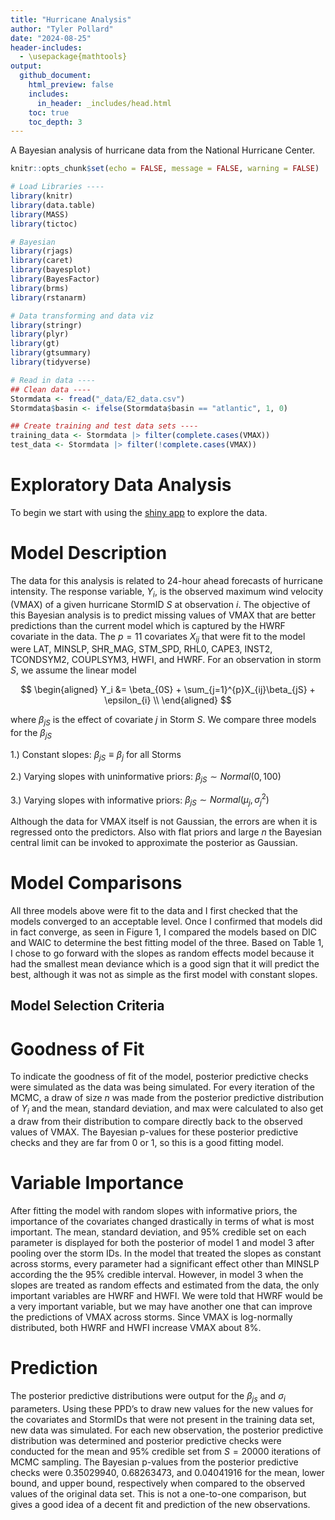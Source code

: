 ```yaml
---
title: "Hurricane Analysis"
author: "Tyler Pollard"
date: "2024-08-25"
header-includes:
  - \usepackage{mathtools}
output:  
  github_document:
    html_preview: false
    includes: 
      in_header: _includes/head.html
    toc: true
    toc_depth: 3
---
```


A Bayesian analysis of hurricane data from the National Hurricane Center.

```r
knitr::opts_chunk$set(echo = FALSE, message = FALSE, warning = FALSE)
```

```r
# Load Libraries ----
library(knitr)
library(data.table)
library(MASS)
library(tictoc)

# Bayesian
library(rjags)
library(caret)
library(bayesplot)
library(BayesFactor)
library(brms)
library(rstanarm)

# Data transforming and data viz
library(stringr)
library(plyr)
library(gt)
library(gtsummary)
library(tidyverse)
```

```r
# Read in data ----
## Clean data ----
Stormdata <- fread("_data/E2_data.csv")
Stormdata$basin <- ifelse(Stormdata$basin == "atlantic", 1, 0)

## Create training and test data sets ----
training_data <- Stormdata |> filter(complete.cases(VMAX))
test_data <- Stormdata |> filter(!complete.cases(VMAX))
```

# Exploratory Data Analysis

To begin we start with using the [shiny app](https://tylerpollard410.shinyapps.io/Hurricane_EDA/) to explore the data.

# Model Description

The data for this analysis is related to 24-hour ahead forecasts of hurricane intensity. The response variable, $Y_i$, is the observed maximum wind velocity (VMAX) of a given hurricane StormID $S$ at observation $i$. The objective of this Bayesian analysis is to predict missing values of VMAX that are better predictions than the current model which is captured by the HWRF covariate in the data. The $p = 11$ covariates $X_{ij}$ that were fit to the model were LAT, MINSLP, SHR_MAG, STM_SPD, RHL0, CAPE3, INST2, TCONDSYM2, COUPLSYM3, HWFI, and HWRF. For an observation in storm $S$, we assume the linear model

$$
\begin{aligned}
Y_i &= \beta_{0S} + \sum_{j=1}^{p}X_{ij}\beta_{jS} + \epsilon_{i} \\
\end{aligned}
$$

where $\beta_{jS}$ is the effect of covariate $j$ in Storm $S$. We compare three models for the $\beta_{jS}$

  1.) Constant slopes: $\beta_{jS} \equiv \beta_j$ for all Storms
  
  2.) Varying slopes with uninformative priors: $\beta_{jS} \sim Normal(0, 100)$
  
  3.) Varying slopes with informative priors: $\beta_{jS} \sim Normal(\mu_j, \sigma_j^2)$
  
Although the data for VMAX itself is not Gaussian, the errors are when it is regressed onto the predictors. Also with flat priors and large $n$ the Bayesian central limit can be invoked to approximate the posterior as Gaussian.

# Model Comparisons

All three models above were fit to the data and I first checked that the models converged to an acceptable level. Once I confirmed that models did in fact converge, as seen in Figure 1, I compared the models based on DIC and WAIC to determine the best fitting model of the three. Based on Table 1, I chose to go forward with the slopes as random effects model because it had the smallest mean deviance which is a good sign that it will predict the best, although it was not as simple as the first model with constant slopes.

## Model Selection Criteria

# Goodness of Fit

To indicate the goodness of fit of the model, posterior predictive checks were simulated as the data was being simulated. For every iteration of the MCMC, a draw of size $n$ was made from the posterior predictive distribution of $Y_i$ and the mean, standard deviation, and max were calculated to also get a draw from their distribution to compare directly back to the observed values of VMAX. The Bayesian p-values for these posterior predictive checks and they are far from 0 or 1, so this is a good fitting model.

# Variable Importance

After fitting the model with random slopes with informative priors, the importance of the covariates changed drastically in terms of what is most important. The mean, standard deviation, and 95% credible set on each parameter is displayed for both the posterior of model 1 and model 3 after pooling over the storm IDs. In the model that treated the slopes as constant across storms, every parameter had a significant effect other than MINSLP according the the 95\% credible interval. However, in model 3 when the slopes are treated as random effects and estimated from the data, the only important variables are HWRF and HWFI. We were told that HWRF would be a very important variable, but we may have another one that can improve the predictions of VMAX across storms. Since VMAX is log-normally distributed, both HWRF and HWFI increase VMAX about 8\%.

# Prediction

The posterior predictive distributions were output for the $\beta_{js}$ and $\sigma_i$ parameters. Using these PPD's to draw new values for the new values for the covariates and StormIDs that were not present in the training data set, new data was simulated. For each new observation, the posterior predictive distribution was determined and posterior predictive checks were conducted for the mean and 95\% credible set from $S = 20000$ iterations of MCMC sampling. The Bayesian p-values from the posterior predictive checks were 0.35029940, 0.68263473, and 0.04041916 for the mean, lower bound, and upper bound, respectively when compared to the observed values of the original data set. This is not a one-to-one comparison, but gives a good idea of a decent fit and prediction of the new observations.